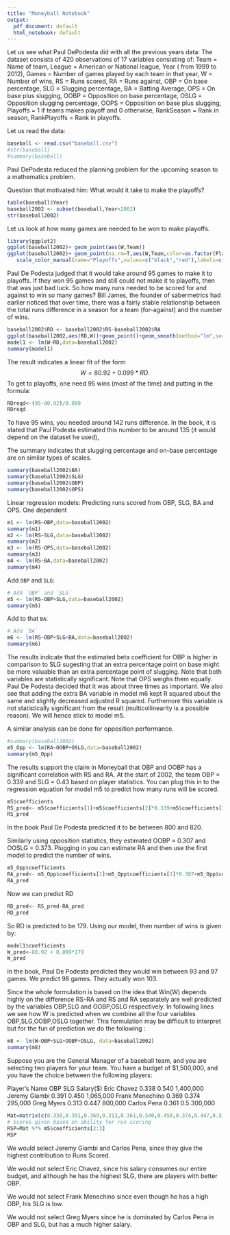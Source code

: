 ---
title: "Moneyball Notebook"
output:
  pdf_document: default
  html_notebook: default
---
Let us see what Paul DePodesta did with all the previous years data:
The dataset consists of 420 observations of 17 variables consisting of:
Team = Name of team, 
League = American or National league, 
Year ( from 1999 to 2012), 
Games = Number of games played by each team in that year,
W = Number of wins, 
RS = Runs scored, 
RA = Runs against, 
OBP = On base percentage, 
SLG = Slugging percentage, 
BA = Batting Average, 
OPS = On base plus slugging, 
OOBP = Opposition on base percentage, 
OSLG = Opposition slugging percentage, 
OOPS = Opposition on base plus slugging, 
Playoffs = 1 if teams makes playoff and 0 otherwise, 
RankSeason = Rank in season,
RankPlayoffs = Rank in playoffs.

Let us read the data:
```{r}
baseball <- read.csv("baseball.csv")
#str(baseball)
#summary(baseball)
```
Paul DePodesta reduced the planning problem for the upcoming season to a mathematics problem.

Question that motivated him: What would it take to make the playoffs?

```{r}
table(baseball$Year)
baseball2002 <- subset(baseball,Year<2002)
str(baseball2002)
```
Let us look at how many games are needed to be won to make playoffs.

```{r}
library(ggplot2)
ggplot(baseball2002)+ geom_point(aes(W,Team))
ggplot(baseball2002)+ geom_point(na.rm=T,aes(W,Team,color=as.factor(Playoffs))) +
   scale_color_manual(name="Playoffs",values=c("black","red"),labels=c("No","Yes")) +  geom_vline(xintercept=95,color="blue",lwd=1) + geom_vline(xintercept=85,color="lightblue",lwd=1) 

```
Paul De Podesta judged that it would take around 95 games to make it to playoffs. If they won 95 games and still could not make it to playoffs, then that was just bad luck. So how many runs needed to be scored for and against to win so many games? Bill James, the founder of sabermetrics had earlier noticed that over time, there was a fairly stable relationship between the total runs difference in a season for a team (for-against) and the number of wins.
```{r}

baseball2002$RD <- baseball2002$RS-baseball2002$RA
ggplot(baseball2002,aes(RD,W))+geom_point()+geom_smooth(method="lm",se=F)
model1 <- lm(W~RD,data=baseball2002)
summary(model1)


```
The result indicates a linear fit of the form $$W = 80.92 + 0.099*RD.$$ 
To get to playoffs, one need 95 wins (most of the time) and putting in the formula:
```{r}
RDreqd<-(95-80.92)/0.099
RDreqd
```
To have 95 wins, you needed around 142 runs difference. In the book, it is stated that Paul Podesta estimated this number to be around 135 (it would depend on the dataset he used),

The summary indicates that slugging percentage and on-base percentage are on similar types of scales.
```{r}
summary(baseball2002$BA)
summary(baseball2002$SLG)
summary(baseball2002$OBP)
summary(baseball2002$OPS)
```
Linear regression models: Predicting runs scored from OBP, SLG, BA and OPS.
One dependent
```{r}
m1 <- lm(RS~OBP,data=baseball2002)
summary(m1)
m2 <- lm(RS~SLG,data=baseball2002)
summary(m2)
m3 <- lm(RS~OPS,data=baseball2002)
summary(m3)
m4 <- lm(RS~BA,data=baseball2002)
summary(m4)
```
Add `OBP` and `SLG`:
```{r}
# Add `OBP` and `SLG`
m5 <- lm(RS~OBP+SLG,data=baseball2002)
summary(m5)
```
Add to that `BA`:
```{r}
# Add `BA`
m6 <- lm(RS~OBP+SLG+BA,data=baseball2002)
summary(m6)
```
The results indicate that the estimated beta coefficient for OBP is higher in comparison to SLG sugesting that an extra percentage point on base might be more valuable than an extra percentage point of slugging. Note that both variables are statistically significant. Note that OPS weighs them equally. Paul De Podesta decided that it was about three times as important. We also see that adding the extra BA variable in model m6 kept R squared about the same and slightly decreased adjusted R squared. Furthemore this variable is not statistically significant from the result (multicollinearity is a possible reason). We will hence stick to model m5.

A similar analysis can be done for opposition performance.
```{r}
#summary(baseball2002)
m5_Opp <- lm(RA~OOBP+OSLG,data=baseball2002)
summary(m5_Opp)
```

The results support the claim in Moneyball that OBP and OOBP has a significant correlation with RS and RA. At the start of 2002, the team OBP = 0.339 and SLG = 0.43 based on player statistics. You can plug this in to the regression equation for model m5 to predict how many runs will be scored.
```{r}
m5$coefficients
RS_pred<- m5$coefficients[1]+m5$coefficients[2]*0.339+m5$coefficients[3]*0.43
RS_pred
```

In the book Paul De Podesta predicted it to be between 800 and 820. 

Similarly using opposition statistics, they estimated OOBP = 0.307 and OOSLG = 0.373. Plugging in you can estimate RA and then use the first model to predict the number of wins. 
```{r}
m5_Opp$coefficients
RA_pred<- m5_Opp$coefficients[1]+m5_Opp$coefficients[2]*0.307+m5_Opp$coefficients[3]*0.373
RA_pred
```
Now we can predict RD
```{r}
RD_pred<- RS_pred-RA_pred
RD_pred
```
 
 So RD is predicted to be 179. Using our model, then number of wins is given by:
 
```{r}
model1$coefficients
W_pred<-80.92 + 0.099*179
W_pred
```

In the book, Paul De Podesta predicted they would win between 93 and 97 games. We predict 98 games. They actually won 103.

Since the whole formulation is based on the idea that Win(W) depends highly on the difference RS-RA and RS and RA separately are well predicted by the variables OBP,SLG and OOBP,OSLG respectively. In following lines we see how W is predicted when we combine all the four variables OBP,SLG,OOBP,OSLG together. This formulation may be difficult to interpret but for the fun of prediction we do the following :
```{r}
m8 <- lm(W~OBP+SLG+OOBP+OSLG, data=baseball2002)
summary(m8)

```





Suppose you are the General Manager of a baseball team, and you are selecting two players for your team. You have a budget of $1,500,000, and you have the choice between the following players:

Player's Name      OBP    SLG    Salary($)
 Eric Chavez      0.338  0.540   1,400,000
 Jeremy Giambi    0.391  0.450   1,065,000
 Frank Menechino  0.369  0.374     295,000
 Greg Myers       0.313  0.447     800,000
 Carlos Pena      0.361  0.5       300,000

```{r}
Mat=matrix(c(0.338,0.391,0.369,0.313,0.361,0.540,0.450,0.374,0.447,0.5),nrow=5,2)
# Scores given based on ability for run scoring
RSP=Mat %*% m5$coefficients[2:3]
RSP
```




We would select Jeremy Giambi and Carlos Pena, since they give the highest contribution to Runs Scored.

We would not select Eric Chavez, since his salary consumes our entire budget, and although he has the highest SLG, there are players with better OBP.

We would not select Frank Menechino since even though he has a high OBP, his SLG is low.

We would not select Greg Myers since he is dominated by Carlos Pena in OBP and SLG, but has a much higher salary.